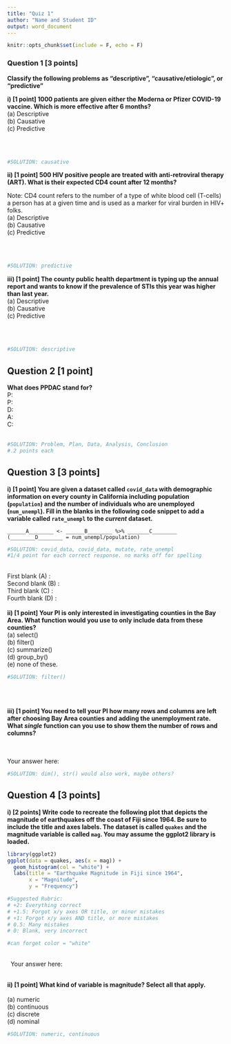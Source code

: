 ```yaml
---
title: "Quiz 1"
author: "Name and Student ID"
output: word_document
---
```


```r
knitr::opts_chunk$set(include = F, echo = F)
```


### Question 1 [3 points]

**Classify the following problems as "descriptive", "causative/etiologic", or "predictive"**
\

**i) [1 point] 1000 patients are given either the Moderna or Pfizer COVID-19 vaccine. Which is more effective after 6 months?**
\
(a) Descriptive \
(b) Causative \
(c) Predictive \

\
\

```r
#SOLUTION: causative
```


**ii) [1 point] 500 HIV positive people are treated with anti-retroviral therapy (ART). What is their expected CD4 count after 12 months? **

Note: CD4 count refers to the number of a type of white blood cell (T-cells) a person has at a given time and is used as a marker for viral burden in HIV+ folks.
\
(a) Descriptive \
(b) Causative \
(c) Predictive \

\
\

```r
#SOLUTION: predictive
```

**iii) [1 point] The county public health department is typing up the annual report and wants to know if the prevalence of STIs this year was higher than last year.**
\
(a) Descriptive \
(b) Causative \
(c) Predictive \

\
\
```r
#SOLUTION: descriptive
```

\newpage

## Question 2 [1 point]

**What does PPDAC stand for?**
\
P:\
P:\
D:\
A:\
C:\
\

```r
#SOLUTION: Problem, Plan, Data, Analysis, Conclusion
#.2 points each
```

\newpage
## Question 3 [3 points]

**i) [1 point] You are given a dataset called `covid_data` with demographic information on every county in California including population (`population`) and the number of individuals who are unemployed (`num_unempl`). Fill in the blanks in the following code snippet to add a variable called `rate_unempl` to the *current* dataset.**

`______A________ <- ______B________ %>% _______C________ (________D________ = num_unempl/population)`

```r
#SOLUTION: covid_data, covid_data, mutate, rate_unempl
#1/4 point for each correct response. no marks off for spelling
```
\
First blank (A) :\
Second blank (B) : \
Third blank (C) : \
Fourth blank (D) : \
\
**ii) [1 point] Your PI is only interested in investigating counties in the Bay Area. What function would you use to only include data from these counties?** 
\
(a) select() \
(b) filter() \
(c) summarize() \
(d) group_by() \
(e) none of these.

```r
#SOLUTION: filter()
```
\
\

**iii) [1 point] You need to tell your PI how many rows and columns are left after choosing Bay Area counties and adding the unemployment rate. What *single* function can you use to show them the number of rows and columns?** \

\
\
Your answer here:
\

```r
#SOLUTION: dim(), str() would also work, maybe others?
```

\newpage

## Question 4 [3 points]

**i) [2 points] Write code to recreate the following plot that depicts the magnitude of earthquakes off the coast of Fiji since 1964. Be sure to include the title and axes labels. The dataset is called `quakes` and the magnitude variable is called `mag`. You may assume the ggplot2 library is loaded.**

```r
library(ggplot2)
ggplot(data = quakes, aes(x = mag)) +
  geom_histogram(col = "white") +
  labs(title = "Earthquake Magnitude in Fiji since 1964",
       x = "Magnitude",
       y = "Frequency")
```

```r
#Suggested Rubric:
# +2: Everything correct
# +1.5: Forgot x/y axes OR title, or minor mistakes
# +1: Forgot x/y axes AND title, or more mistakes
# 0.5: Many mistakes
# 0: Blank, very incorrect

#can forget color = "white"
```

\
\ 
Your answer here:
\
\

**ii) [1 point] What kind of variable is magnitude? Select all that apply.** \
\
(a) numeric \
(b) continuous \
(c) discrete \
(d) nominal

```r
#SOLUTION: numeric, continuous
```

